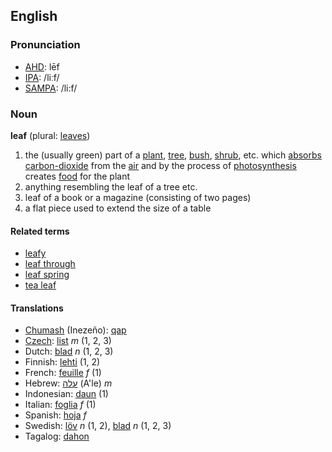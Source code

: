 ==English==
===Pronunciation===
*[[w:AHD|AHD]]: lēf
*[[w:IPA|IPA]]: /liːf/
*[[w:SAMPA|SAMPA]]: /li:f/

===Noun===
'''leaf''' (plural: [[leaves]])

# the (usually green) part of a [[plant]], [[tree]], [[bush]], [[shrub]], etc. which [[absorbs]] [[carbon-dioxide]] from the [[air]] and by the process of [[photosynthesis]] creates [[food]] for the plant <!-- please replace with real defs - these are just to illustrate the senses -->
# anything resembling the leaf of a tree etc.
# leaf of a book or a magazine (consisting of two pages)
# a flat piece used to extend the size of a table

====Related terms====
*[[leafy]]
*[[leaf through]]
*[[leaf spring]]
*[[tea leaf]]

====Translations====
*[[Chumash]] (Inezeño): [[qap]]
*[[Czech]]: [[list]] ''m'' (1, 2, 3)
*Dutch: [[blad]] ''n'' (1, 2, 3)
*Finnish: [[lehti]] (1, 2)
*French: [[feuille]] ''f'' (1)
*Hebrew: [[עלה]] (A'le) ''m''
*Indonesian: [[daun]] (1)
*Italian: [[foglia]] ''f'' (1)
*Spanish: [[hoja]] ''f''
*Swedish: [[löv]] ''n'' (1, 2), [[blad]] ''n'' (1, 2, 3)
*Tagalog: [[dahon]]